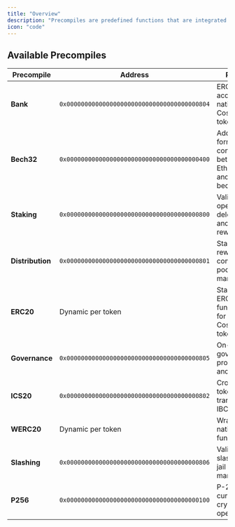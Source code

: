 ```yaml
---
title: "Overview"
description: "Precompiles are predefined functions that are integrated at the protocol level but exposed as EVM smart contract interfaces. Many precompiles provide access to Cosmos SDK module functionality for EVM applications and clients to easily leverage."
icon: "code"
---
```


## Available Precompiles

| Precompile       | Address                                      | Purpose                                                          | Reference                 |
| ---------------- | -------------------------------------------- | ---------------------------------------------------------------- | ------------------------- |
| **Bank**         | `0x0000000000000000000000000000000000000804` | ERC20-style access to native Cosmos SDK tokens                   | [Details](./bank)         |
| **Bech32**       | `0x0000000000000000000000000000000000000400` | Address format conversion between Ethereum hex and Cosmos bech32 | [Details](./bech32)       |
| **Staking**      | `0x0000000000000000000000000000000000000800` | Validator operations, delegation, and staking rewards            | [Details](./staking)      |
| **Distribution** | `0x0000000000000000000000000000000000000801` | Staking rewards and community pool management                    | [Details](./distribution) |
| **ERC20**        | Dynamic per token                            | Standard ERC20 functionality for native Cosmos tokens            | [Details](./erc20)        |
| **Governance**   | `0x0000000000000000000000000000000000000805` | On-chain governance proposals and voting                         | [Details](./governance)   |
| **ICS20**        | `0x0000000000000000000000000000000000000802` | Cross-chain token transfers via IBC                              | [Details](./ics20)        |
| **WERC20**       | Dynamic per token                            | Wrapped native token functionality                               | [Details](./werc20)       |
| **Slashing**     | `0x0000000000000000000000000000000000000806` | Validator slashing and jail management                           | [Details](./slashing)     |
| **P256**         | `0x0000000000000000000000000000000000000100` | P-256 elliptic curve cryptographic operations                    | [Details](./p256)         |
